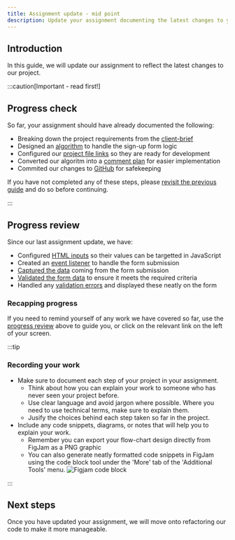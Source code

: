 ```yaml
---
title: Assignment update - mid point
description: Update your assignment documenting the latest changes to your project
---
```



## Introduction

In this guide, we will update our assignment to reflect the latest changes to our project.

:::caution[Important - read first!]

## Progress check

So far, your assignment should have already documented the following:

- Breaking down the project requirements from the [client-brief](/code-monster/guides/programming/harmony-music/client-brief)
- Designed an [algorithm](/code-monster/guides/programming/harmony-music/algorithm-design) to handle the sign-up form logic
- Configured our [project file links](/code-monster/guides/programming/harmony-music/project-file-links) so they are ready for development
- Converted our algoritm into a [comment plan](/code-monster/guides/programming/harmony-music/comment-planning) for easier implementation
- Commited our changes to [GitHub](/code-monster/guides/programming/harmony-music/committing-to-github) for safekeeping

If you have not completed any of these steps, please [revisit the previous guide](/code-monster/guides/programming/harmony-music/assignment-update) and do so before continuing.

:::

## Progress review

Since our last assignment update, we have:

- Configured [HTML inputs](/code-monster/guides/programming/harmony-music/html-inputs) so their values can be targetted in JavaScript
- Created an [event listener](/code-monster/guides/programming/harmony-music/capturing-form-data#the-documentqueryselector-and-addeventlistener-methods) to handle the form submission
- [Captured the data](/code-monster/guides/programming/harmony-music/capturing-form-data#targeting-input-values-in-javascript) coming from the form submission
- [Validated the form data](/code-monster/guides/programming/harmony-music/form-validation) to ensure it meets the required criteria
- Handled any [validation errors](/code-monster/guides/programming/harmony-music/error-handling) and displayed these neatly on the form

### Recapping progress

If you need to remind yourself of any work we have covered so far, use the [progress review](#progress-review) above to guide you, or click on the relevant link on the left of your screen.

:::tip

### Recording your work

- Make sure to document each step of your project in your assignment.
  - Think about how you can explain your work to someone who has never seen your project before.
  - Use clear language and avoid jargon where possible. Where you need to use technical terms, make sure to explain them.
  - Jusify the choices behind each step taken so far in the project.
- Include any code snippets, diagrams, or notes that will help you to explain your work.
  - Remember you can export your flow-chart design directly from FigJam as a PNG graphic
  - You can also generate neatly formatted code snippets in FigJam using the code block tool under the 'More' tab of the 'Additional Tools' menu.
    ![Figjam code block](src/assets/webp/programming/harmony-music/figjam-code-block.webp)

:::

## Next steps

Once you have updated your assignment, we will move onto refactoring our code to make it more manageable.